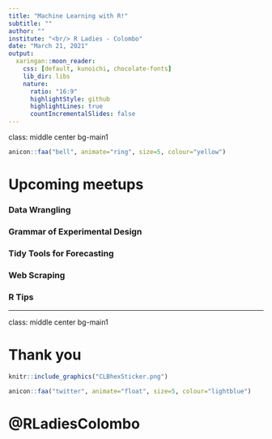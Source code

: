 ```yaml
---
title: "Machine Learning with R!"
subtitle: ""
author: ""
institute: "<br/> R Ladies - Colombo"
date: "March 21, 2021"
output:
  xaringan::moon_reader:
    css: [default, kunoichi, chocolate-fonts]
    lib_dir: libs
    nature:
      ratio: "16:9"
      highlightStyle: github
      highlightLines: true
      countIncrementalSlides: false
---
```

class: middle center bg-main1


```r
anicon::faa("bell", animate="ring", size=5, colour="yellow")
```



# Upcoming meetups

### Data Wrangling 

### Grammar of Experimental Design 

### Tidy Tools for Forecasting 
 
### Web Scraping

### R Tips

---
class: middle center bg-main1

# Thank you

```r
knitr::include_graphics("CLBhexSticker.png")
```



```r
anicon::faa("twitter", animate="float", size=5, colour="lightblue")
```

# @RLadiesColombo



